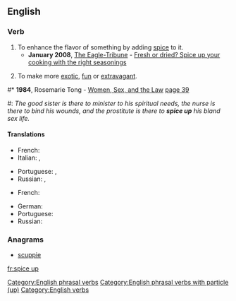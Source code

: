 ==English==

===Verb===
{{en-verb|spices up|spicing up|spiced up}}

# To enhance the flavor of something by adding [[spice]] to it.
#* '''January 2008''', [[w:The Eagle-Tribune|The Eagle-Tribune]] - [http://www.eagletribune.com/pulife/local_story_016093914 Fresh or dried? Spice up your cooking with the right seasonings]
# {{context|idiomatic|lang=en}} To make more [[exotic]], [[fun]] or [[extravagant]].
<!--#*'''1996''', [[w:Spice Girls|Spice Girls]] - ''[[w:Spice Up Your Life|Spice Up Your Life]]''
#: ''Colours of the world''
#: '''''Spice up your life'''''
#: ''Every boy and every girl''
#: '''''Spice up your life'''''
#: ''People of the world''
#: '''''Spice up your life''''' That quote doesn't even hint at the meaning of the word-->
#* '''1984''', Rosemarie Tong - [http://books.google.com/books?id=JbqvVVXncqMC Women, Sex, and the Law] [http://books.google.com/books?id=JbqvVVXncqMC&pg=PA39&dq=spice-up+sex-life+date:1980-1990&lr=&sig=sGmo5pLWKi2vk0AHMCW9YMl4OHc page 39]
#: ''The good sister is there to minister to his spiritual needs, the nurse is there to bind his wounds, and the prostitute is there to '''spice up''' his bland sex life.''

====Translations====
{{trans-top|Enhance the flavour of something using spice}}
* French: {{t+|fr|pimenter}}
* Italian: {{t|it|speziare}}, {{t|it|pimentare}}
{{trans-mid}}
* Portuguese: {{t+|pt|condimentar}}, {{t+|pt|temperar}}
* Russian: {{t+|ru|приправля́ть|impf}}, {{t+|ru|припра́вить|pf}}
{{trans-bottom}}

{{trans-top|To make something more exotic, fun or extravagant}}
* French: {{t+|fr|pimenter}}
{{trans-mid}}
* German: {{t|de|aufpeppen}}
* Portuguese: {{t+|pt|apimentar}}
* Russian: {{t+|ru|разнообра́зить|pf}}
{{trans-bottom}}

===Anagrams===
* [[scuppie#English|scuppie]]

[[Category:English phrasal verbs]]
[[Category:English phrasal verbs with particle (up)]]
[[Category:English verbs]]

[[fr:spice up]]